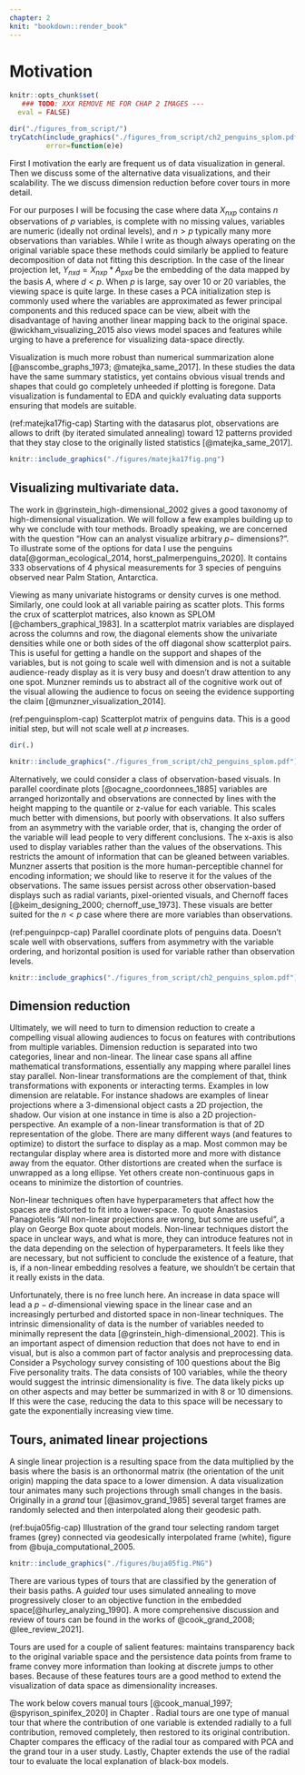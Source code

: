 ```yaml
---
chapter: 2
knit: "bookdown::render_book"
---
```


<!-- motivation or background?? -->
# Motivation {#ch:motivation}

```r
knitr::opts_chunk$set(
   ### TODO: XXX REMOVE ME FOR CHAP 2 IMAGES ---
  eval = FALSE)

dir("./figures_from_script/")
tryCatch(include_graphics("./figures_from_script/ch2_penguins_splom.pdf"), 
         error=function(e)e)
```

First I motivation the early are frequent us of data visualization in general. Then we discuss some of the alternative data visualizations, and their scalability. The we discuss dimension reduction before cover tours in more detail.

<!-- note on data and context -->
For our purposes I will be focusing the case where data $X_{nxp}$ contains $n$ observations of $p$ variables, is complete with no missing values, variables are numeric (ideally not ordinal levels), and $n>p$ typically many more observations than variables. While I write as though always operating on the original variable space these methods could similarly be applied to feature decomposition of data not fitting this description. In the case of the linear projection let, $Y_{nxd} = X_{nxp} * A_{pxd}$ be the embedding of the data mapped by the basis $A$, where $d<p$. When $p$ is large, say over 10 or 20 variables, the viewing space is quite large. In these cases a PCA initialization step is commonly used where the variables are approximated as fewer principal components and this reduced space can be view, albeit with the disadvantage of having another linear mapping back to the original space. @wickham_visualizing_2015 also views model spaces and features while urging to have a preference for visualizing data-space directly. 

<!-- better than numerical summarization  -->
Visualization is much more robust than numerical summarization alone [@anscombe_graphs_1973; @matejka_same_2017]. In these studies the data have the same summary statistics, yet contains obvious visual trends and shapes that could go completely unheeded if plotting is foregone. Data visualization is fundamental to EDA and quickly evaluating data supports ensuring that models are suitable.

(ref:matejka17fig-cap) Starting with the datasarus plot, observations are allows to drift (by iterated simulated annealing) toward 12 patterns provided that they stay close to the originally listed statistics [@matejka_same_2017].

```r
knitr::include_graphics("./figures/matejka17fig.png")
```

## Visualizing multivariate data.

<!-- penguins data -->
The work in @grinstein_high-dimensional_2002 gives a good taxonomy of high-dimensional visualization. We will follow a few examples building up to why we conclude with tour methods. Broadly speaking, we are concerned with the question "How can an analyst visualize arbitrary $p-$ dimensions?". To illustrate some of the options for data I use the penguins data[@gorman_ecological_2014, horst_palmerpenguins_2020]. It contains 333 observations of 4 physical measurements for 3 species of penguins observed near Palm Station, Antarctica.

<!-- SPLOM -->
Viewing as many univariate histograms or density curves is one method. Similarly, one could look at all variable pairing as scatter plots. This forms the crux of scatterplot matrices, also known as SPLOM [@chambers_graphical_1983]. In a scatterplot matrix variables are displayed across the columns and row, the diagonal elements show the univariate densities while one or both sides of the off diagonal show scatterplot pairs. This is useful for getting a handle on the support and shapes of the variables, but is not going to scale well with dimension and is not a suitable audience-ready display as it is very busy and doesn't draw attention to any one spot. Munzner reminds us to abstract all of the cognitive work out of the visual allowing the audience to focus on seeing the evidence supporting the claim [@munzner_visualization_2014].

(ref:penguinsplom-cap) Scatterplot matrix of penguins data. This is a good initial step, but will not scale well at $p$ increases.
```r
dir(.)
```


```r
knitr::include_graphics("./figures_from_script/ch2_penguins_splom.pdf")
```

<!-- PCP & observation based visuals -->
Alternatively, we could consider a class of observation-based visuals. In parallel coordinate plots [@ocagne_coordonnees_1885] variables are arranged horizontally and observations are connected by lines with the height mapping to the quantile or z-value for each variable. This scales much better with dimensions, but poorly with observations. It also suffers from an asymmetry with the variable order, that is, changing the order of the variable will lead people to very different conclusions. The x-axis is also used to display variables rather than the values of the observations. This restricts the amount of information that can be gleaned between variables. Munzner asserts that position is the more human-perceptible channel for encoding information; we should like to reserve it for the values of the observations. The same issues persist across other observation-based displays such as radial variants, pixel-oriented visuals, and Chernoff faces [@keim_designing_2000; chernoff_use_1973]. These visuals are better suited for the $n<p$ case where there are more variables than observations.

(ref:penguinpcp-cap) Parallel coordinate plots of penguins data. Doesn't scale well with observations, suffers from asymmetry with the variable ordering, and horizontal position is used for variable rather than observation levels.

```r
knitr::include_graphics("./figures_from_script/ch2_penguins_splom.pdf")
```


## Dimension reduction

Ultimately, we will need to turn to dimension reduction to create a compelling visual allowing audiences to focus on features with contributions from multiple variables. Dimension reduction is separated into two categories, linear and non-linear. The linear case spans all affine mathematical transformations, essentially any mapping where parallel lines stay parallel. Non-linear transformations are the complement of that, think transformations with exponents or interacting terms. Examples in low dimension are relatable. For instance shadows are examples of linear projections where a 3-dimensional object casts a 2D projection, the shadow. Our vision at one instance in time is also a 2D projection-perspective. An example of a non-linear transformation is that of 2D representation of the globe. There are many different ways (and features to optimize) to distort the surface to display as a map. Most common may be rectangular display where area is distorted more and more with distance away from the equator. Other distortions are created when the surface is unwrapped as a long ellipse. Yet others create non-continuous gaps in oceans to minimize the distortion of countries.

Non-linear techniques often have hyperparameters that affect how the spaces are distorted to fit into a lower-space. To quote Anastasios Panagiotelis "All non-linear projections are wrong, but some are useful", a play on George Box quote about models. Non-linear techniques distort the space in unclear ways, and what is more, they can introduce features not in the data depending on the selection of hyperparameters. It feels like they are necessary, but not sufficient to conclude the existence of a feature, that is, if a non-linear embedding resolves a feature, we shouldn't be certain that it really exists in the data. 

Unfortunately, there is no free lunch here. An increase in data space will lead a $p-d$-dimensional viewing space in the linear case and an increasingly perturbed and distorted space in non-linear techniques. The intrinsic dimensionality of data is the number of variables needed to minimally represent the data [@grinstein_high-dimensional_2002]. This is an important aspect of dimension reduction that does not have to end in visual, but is also a common part of factor analysis and preprocessing data. Consider a Psychology survey consisting of 100 questions about the Big Five personality traits. The data consists of 100 variables, while the theory would suggest the intrinsic dimensionality is five. The data likely picks up on other aspects and may better be summarized in with 8 or 10 dimensions. If this were the case, reducing the data to this space will be necessary to gate the exponentially increasing view time.


## Tours, animated linear projections

A single linear projection is a resulting space from the data multiplied by the basis where the basis is an orthonormal matrix (the orientation of the unit origin) mapping the data space to a lower dimension. A data visualization tour animates many such projections through small changes in the basis. Originally in a _grand_ tour [@asimov_grand_1985] several target frames are randomly selected and then interpolated along their geodesic path.

(ref:buja05fig-cap) Illustration of the grand tour selecting random target frames (grey) connected via geodesically interpolated frame (white), figure from @buja_computational_2005.

```r
knitr::include_graphics("./figures/buja05fig.PNG")
```

There are various types of tours that are classified by the generation of their basis paths. A _guided_ tour uses simulated annealing to move progressively closer to an objective function in the embedded space[@hurley_analyzing_1990]. A more comprehensive discussion and review of tours can be found in the works of @cook_grand_2008; @lee_review_2021].

Tours are used for a couple of salient features: maintains transparency back to the original variable space and the persistence data points from frame to frame convey more information than looking at discrete jumps to other bases. Because of these features tours are a good method to extend the visualization of data space as dimensionality increases.

The work below covers manual tours [@cook_manual_1997; @spyrison_spinifex_2020] in Chapter \ref{ch:spinifex}. Radial tours are one type of manual tour that where the contribution of one variable is extended radially to a full contribution, removed completely, then restored to its original contribution. Chapter \ref{ch:efficacy_radial_tour} compares the efficacy of the radial tour as compared with PCA and the grand tour in a user study. Lastly, Chapter \ref{ch:cheem} extends the use of the radial tour to evaluate the local explanation of black-box models.


